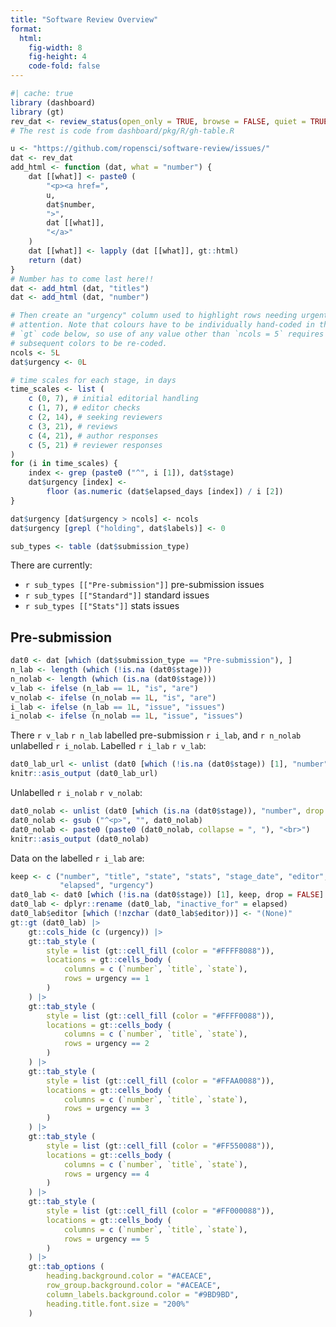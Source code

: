 ```yaml
---
title: "Software Review Overview"
format: 
  html:
    fig-width: 8
    fig-height: 4
    code-fold: false
---
```


```r
#| cache: true
library (dashboard)
library (gt)
rev_dat <- review_status(open_only = TRUE, browse = FALSE, quiet = TRUE)
# The rest is code from dashboard/pkg/R/gh-table.R
```

```r
u <- "https://github.com/ropensci/software-review/issues/"
dat <- rev_dat
add_html <- function (dat, what = "number") {
    dat [[what]] <- paste0 (
        "<p><a href=",
        u,
        dat$number,
        ">",
        dat [[what]],
        "</a>"
    )
    dat [[what]] <- lapply (dat [[what]], gt::html)
    return (dat)
}
# Number has to come last here!!
dat <- add_html (dat, "titles")
dat <- add_html (dat, "number")
```

```r
# Then create an "urgency" column used to highlight rows needing urgent
# attention. Note that colours have to be individually hand-coded in the
# `gt` code below, so use of any value other than `ncols = 5` requires the
# subsequent colors to be re-coded.
ncols <- 5L
dat$urgency <- 0L

# time scales for each stage, in days
time_scales <- list (
    c (0, 7), # initial editorial handling
    c (1, 7), # editor checks
    c (2, 14), # seeking reviewers
    c (3, 21), # reviews
    c (4, 21), # author responses
    c (5, 21) # reviewer responses
)
for (i in time_scales) {
    index <- grep (paste0 ("^", i [1]), dat$stage)
    dat$urgency [index] <-
        floor (as.numeric (dat$elapsed_days [index]) / i [2])
}

dat$urgency [dat$urgency > ncols] <- ncols
dat$urgency [grepl ("holding", dat$labels)] <- 0
```

```r
sub_types <- table (dat$submission_type)
```

There are currently:<br>

- `r sub_types [["Pre-submission"]]` pre-submission issues<br>
- `r sub_types [["Standard"]]` standard issues<br>
- `r sub_types [["Stats"]]` stats issues

## Pre-submission

```r
dat0 <- dat [which (dat$submission_type == "Pre-submission"), ]
n_lab <- length (which (!is.na (dat0$stage)))
n_nolab <- length (which (is.na (dat0$stage)))
v_lab <- ifelse (n_lab == 1L, "is", "are")
v_nolab <- ifelse (n_nolab == 1L, "is", "are")
i_lab <- ifelse (n_lab == 1L, "issue", "issues")
i_nolab <- ifelse (n_nolab == 1L, "issue", "issues")
```

There `r v_lab` `r n_lab` labelled pre-submission `r i_lab`, and `r n_nolab`
unlabelled `r i_nolab`. Labelled `r i_lab` `r v_lab`:

```r
dat0_lab_url <- unlist (dat0 [which (!is.na (dat0$stage)) [1], "number", drop = TRUE])
knitr::asis_output (dat0_lab_url)
```

Unlabelled `r i_nolab` `r v_nolab`:

```r
dat0_nolab <- unlist (dat0 [which (is.na (dat0$stage)), "number", drop = TRUE])
dat0_nolab <- gsub ("^<p>", "", dat0_nolab)
dat0_nolab <- paste0 (paste0 (dat0_nolab, collapse = ", "), "<br>")
knitr::asis_output (dat0_nolab)
```

Data on the labelled `r i_lab` are:

::: {style="all.initial;"}
```r
keep <- c ("number", "title", "state", "stats", "stage_date", "editor",
           "elapsed", "urgency")
dat0_lab <- dat0 [which (!is.na (dat0$stage)) [1], keep, drop = FALSE]
dat0_lab <- dplyr::rename (dat0_lab, "inactive_for" = elapsed)
dat0_lab$editor [which (!nzchar (dat0_lab$editor))] <- "(None)"
gt::gt (dat0_lab) |>
    gt::cols_hide (c (urgency)) |>
    gt::tab_style (
        style = list (gt::cell_fill (color = "#FFFF8088")),
        locations = gt::cells_body (
            columns = c (`number`, `title`, `state`),
            rows = urgency == 1
        )
    ) |>
    gt::tab_style (
        style = list (gt::cell_fill (color = "#FFFF0088")),
        locations = gt::cells_body (
            columns = c (`number`, `title`, `state`),
            rows = urgency == 2
        )
    ) |>
    gt::tab_style (
        style = list (gt::cell_fill (color = "#FFAA0088")),
        locations = gt::cells_body (
            columns = c (`number`, `title`, `state`),
            rows = urgency == 3
        )
    ) |>
    gt::tab_style (
        style = list (gt::cell_fill (color = "#FF550088")),
        locations = gt::cells_body (
            columns = c (`number`, `title`, `state`),
            rows = urgency == 4
        )
    ) |>
    gt::tab_style (
        style = list (gt::cell_fill (color = "#FF000088")),
        locations = gt::cells_body (
            columns = c (`number`, `title`, `state`),
            rows = urgency == 5
        )
    ) |>
    gt::tab_options (
        heading.background.color = "#ACEACE",
        row_group.background.color = "#ACEACE",
        column_labels.background.color = "#9BD9BD",
        heading.title.font.size = "200%"
    )
```
:::


